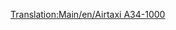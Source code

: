 [[Translation:Main/en/Airtaxi A34-1000]]
{{Template:Avion/Fr
|Nom=Airtaxi A34-1000
|Image=[[File:en/AirTaxiA34-1000.png|Airtaxi A34-1000]]
|Coût=34 812 (65 624)
|Vitesse=947 km/h (592 MPH)
|Entretien=3 656 (7 312)
|Conception=2000
|Vie=25
|Capacité=75 passagers & 10 sacs de courrier
|Description=Premier avion "futuriste". Fictif, mais apparemment conçu par Airtaxi/Airbus.
|Réalité=Fictif
}}